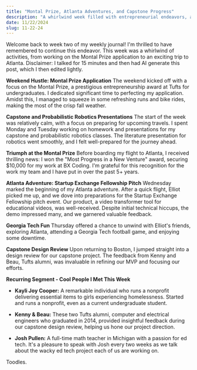 ```yaml
---
title: "Montal Prize, Atlanta Adventures, and Capstone Progress"
description: "A whirlwind week filled with entrepreneurial endeavors, a successful trip to Atlanta, and meaningful progress on my capstone project."
date: 11/22/2024
slug: 11-22-24
---
```


Welcome back to week two of my weekly journal! I'm thrilled to have remembered to continue this endeavor. This week was a whirlwind of activities, from working on the Montal Prize application to an exciting trip to Atlanta.
Disclaimer: I talked for 15 minutes and then had AI generate this post, which I then edited lightly.

**Weekend Hustle: Montal Prize Application**
The weekend kicked off with a focus on the Montal Prize, a prestigious entrepreneurship award at Tufts for undergraduates. I dedicated significant time to perfecting my application. Amidst this, I managed to squeeze in some refreshing runs and bike rides, making the most of the crisp fall weather.

**Capstone and Probabilistic Robotics Presentations**
The start of the week was relatively calm, with a focus on preparing for upcoming travels. I spent Monday and Tuesday working on homework and presentations for my capstone and probabilistic robotics classes. The literature presentation for robotics went smoothly, and I felt well-prepared for the journey ahead.

**Triumph at the Montal Prize**
Before boarding my flight to Atlanta, I received thrilling news: I won the "Most Progress in a New Venture" award, securing $10,000 for my work at BX Coding. I'm grateful for this recognition for the work my team and I have put in over the past 5+ years.

**Atlanta Adventure: Startup Exchange Fellowship Pitch**
Wednesday marked the beginning of my Atlanta adventure. After a quick flight, Elliot picked me up, and we dove into preparations for the Startup Exchange Fellowship pitch event. Our product, a video transformer tool for educational videos, was well-received. Despite initial technical hiccups, the demo impressed many, and we garnered valuable feedback.

**Georgia Tech Fun**
Thursday offered a chance to unwind with Elliot's friends, exploring Atlanta, attending a Georgia Tech football game, and enjoying some downtime.

**Capstone Design Review**
Upon returning to Boston, I jumped straight into a design review for our capstone project. The feedback from Kenny and Beau, Tufts alumni, was invaluable in refining our MVP and focusing our efforts.

**Recurring Segment - Cool People I Met This Week**

+ **Kayli Joy Cooper:** A remarkable individual who runs a nonprofit delivering essential items to girls experiencing homelessness. Started and runs a nonprofit, even as a current undergraduate student.

+ **Kenny & Beau:** These two Tufts alumni, computer and electrical engineers who graduated in 2014, provided insightful feedback during our capstone design review, helping us hone our project direction.

+ **Josh Pullen:** A full-time math teacher in Michigan with a passion for ed tech. It's a pleasure to speak with Josh every two weeks as we talk about the wacky ed tech project each of us are working on.

Toodles.